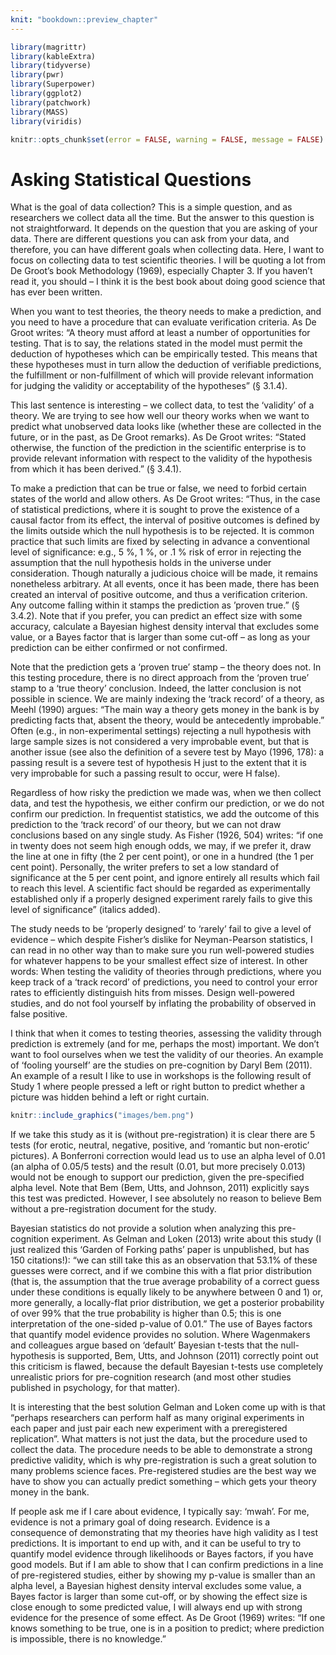 ```yaml
--- 
knit: "bookdown::preview_chapter"
---
```


```r
library(magrittr)
library(kableExtra)
library(tidyverse)
library(pwr)
library(Superpower)
library(ggplot2)
library(patchwork)
library(MASS)
library(viridis)

knitr::opts_chunk$set(error = FALSE, warning = FALSE, message = FALSE)
```

# Asking Statistical Questions {#questions}

What is the goal of data collection? This is a simple question, and as researchers we collect data all the time. But the answer to this question is not straightforward. It depends on the question that you are asking of your data. There are different questions you can ask from your data, and therefore, you can have different goals when collecting data. Here, I want to focus on collecting data to test scientific theories. I will be quoting a lot from De Groot’s book Methodology (1969), especially Chapter 3. If you haven’t read it, you should – I think it is the best book about doing good science that has ever been written.

When you want to test theories, the theory needs to make a prediction, and you need to have a procedure that can evaluate verification criteria. As De Groot writes: “A theory must afford at least a number of opportunities for testing. That is to say, the relations stated in the model must permit the deduction of hypotheses which can be empirically tested. This means that these hypotheses must in turn allow the deduction of verifiable predictions, the fulfillment or non-fulfillment of which will provide relevant information for judging the validity or acceptability of the hypotheses” (§ 3.1.4).

This last sentence is interesting – we collect data, to test the ‘validity’ of a theory. We are trying to see how well our theory works when we want to predict what unobserved data looks like (whether these are collected in the future, or in the past, as De Groot remarks). As De Groot writes: “Stated otherwise, the function of the prediction in the scientific enterprise is to provide relevant information with respect to the validity of the hypothesis from which it has been derived.” (§ 3.4.1).

To make a prediction that can be true or false, we need to forbid certain states of the world and allow others. As De Groot writes: “Thus, in the case of statistical predictions, where it is sought to prove the existence of a causal factor from its effect, the interval of positive outcomes is defined by the limits outside which the null hypothesis is to be rejected. It is common practice that such limits are fixed by selecting in advance a conventional level of significance: e.g., 5 %, 1 %, or .1 % risk of error in rejecting the assumption that the null hypothesis holds in the universe under consideration. Though naturally a judicious choice will be made, it remains nonetheless arbitrary. At all events, once it has been made, there has been created an interval of positive outcome, and thus a verification criterion. Any outcome falling within it stamps the prediction as 'proven true.” (§ 3.4.2). Note that if you prefer, you can predict an effect size with some accuracy, calculate a Bayesian highest density interval that excludes some value, or a Bayes factor that is larger than some cut-off – as long as your prediction can be either confirmed or not confirmed.

Note that the prediction gets a ‘proven true’ stamp – the theory does not. In this testing procedure, there is no direct approach from the ‘proven true’ stamp to a ‘true theory’ conclusion. Indeed, the latter conclusion is not possible in science. We are mainly indexing the ‘track record’ of a theory, as Meehl (1990) argues: “The main way a theory gets money in the bank is by predicting facts that, absent the theory, would be antecedently improbable.” Often (e.g., in non-experimental settings) rejecting a null hypothesis with large sample sizes is not considered a very improbable event, but that is another issue (see also the definition of a severe test by Mayo (1996, 178): a passing result is a severe test of hypothesis H just to the extent that it is very improbable for such a passing result to occur, were H false).

Regardless of how risky the prediction we made was, when we then collect data, and test the hypothesis, we either confirm our prediction, or we do not confirm our prediction. In frequentist statistics, we add the outcome of this prediction to the ‘track record’ of our theory, but we can not draw conclusions based on any single study. As Fisher (1926, 504) writes: “if one in twenty does not seem high enough odds, we may, if we prefer it, draw the line at one in fifty (the 2 per cent point), or one in a hundred (the 1 per cent point). Personally, the writer prefers to set a low standard of significance at the 5 per cent point, and ignore entirely all results which fail to reach this level. A scientific fact should be regarded as experimentally established only if a properly designed experiment rarely fails to give this level of significance” (italics added).

The study needs to be ‘properly designed’ to ‘rarely' fail to give a level of evidence – which despite Fisher’s dislike for Neyman-Pearson statistics, I can read in no other way than to make sure you run well-powered studies for whatever happens to be your smallest effect size of interest. In other words: When testing the validity of theories through predictions, where you keep track of a ‘track record’ of predictions, you need to control your error rates to efficiently distinguish hits from misses. Design well-powered studies, and do not fool yourself by inflating the probability of observed in false positive.

I think that when it comes to testing theories, assessing the validity through prediction is extremely (and for me, perhaps the most) important. We don’t want to fool ourselves when we test the validity of our theories. An example of ‘fooling yourself’ are the studies on pre-cognition by Daryl Bem (2011). An example of a result I like to use in workshops is the following result of Study 1 where people pressed a left or right button to predict whether a picture was hidden behind a left or right curtain.

```r
knitr::include_graphics("images/bem.png")
```

If we take this study as it is (without pre-registration) it is clear there are 5 tests (for erotic, neutral, negative, positive, and ‘romantic but non-erotic’ pictures). A Bonferroni correction would lead us to use an alpha level of 0.01 (an alpha of 0.05/5 tests) and the result (0.01, but more precisely 0.013) would not be enough to support our prediction, given the pre-specified alpha level. Note that Bem (Bem, Utts, and Johnson, 2011) explicitly says this test was predicted. However, I see absolutely no reason to believe Bem without a pre-registration document for the study.

Bayesian statistics do not provide a solution when analyzing this pre-cognition experiment. As Gelman and Loken (2013) write about this study (I just realized this ‘Garden of Forking paths’ paper is unpublished, but has 150 citations!): “we can still take this as an observation that 53.1% of these guesses were correct, and if we combine this with a flat prior distribution (that is, the assumption that the true average probability of a correct guess under these conditions is equally likely to be anywhere between 0 and 1) or, more generally, a locally-flat prior distribution, we get a posterior probability of over 99% that the true probability is higher than 0.5; this is one interpretation of the one-sided p-value of 0.01.” The use of Bayes factors that quantify model evidence provides no solution. Where Wagenmakers and colleagues argue based on ‘default’ Bayesian t-tests that the null-hypothesis is supported, Bem, Utts, and Johnson (2011) correctly point out this criticism is flawed, because the default Bayesian t-tests use completely unrealistic priors for pre-cognition research (and most other studies published in psychology, for that matter).

It is interesting that the best solution Gelman and Loken come up with is that “perhaps researchers can perform half as many original experiments in each paper and just pair each new experiment with a preregistered replication”. What matters is not just the data, but the procedure used to collect the data. The procedure needs to be able to demonstrate a strong predictive validity, which is why pre-registration is such a great solution to many problems science faces. Pre-registered studies are the best way we have to show you can actually predict something – which gets your theory money in the bank.

If people ask me if I care about evidence, I typically say: ‘mwah’. For me, evidence is not a primary goal of doing research. Evidence is a consequence of demonstrating that my theories have high validity as I test predictions. It is important to end up with, and it can be useful to try to quantify model evidence through likelihoods or Bayes factors, if you have good models. But if I am able to show that I can confirm predictions in a line of pre-registered studies, either by showing my p-value is smaller than an alpha level, a Bayesian highest density interval excludes some value, a Bayes factor is larger than some cut-off, or by showing the effect size is close enough to some predicted value, I will always end up with strong evidence for the presence of some effect. As De Groot (1969) writes: “If one knows something to be true, one is in a position to predict; where prediction is impossible, there is no knowledge.”

